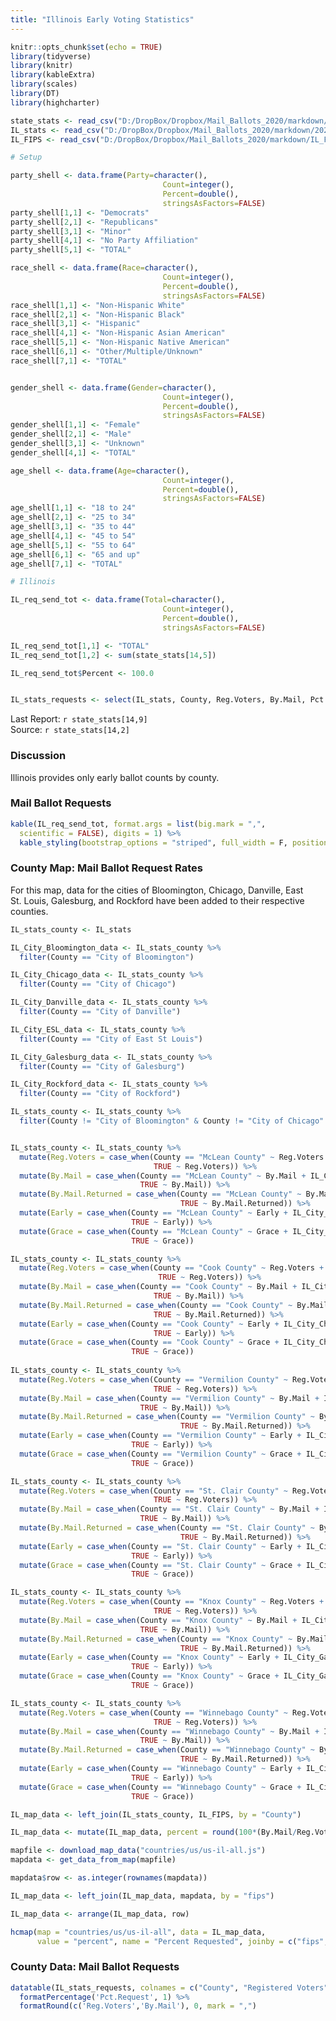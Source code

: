 ```yaml
---
title: "Illinois Early Voting Statistics"
---
```

```r
knitr::opts_chunk$set(echo = TRUE)
library(tidyverse)
library(knitr)
library(kableExtra)
library(scales)
library(DT)
library(highcharter)

state_stats <- read_csv("D:/DropBox/Dropbox/Mail_Ballots_2020/markdown/2020G_Early_Vote.csv")
IL_stats <- read_csv("D:/DropBox/Dropbox/Mail_Ballots_2020/markdown/2020G_Early_Vote_IL.csv")
IL_FIPS <- read_csv("D:/DropBox/Dropbox/Mail_Ballots_2020/markdown/IL_FIPS.csv", col_types = "cc")

# Setup

party_shell <- data.frame(Party=character(),
                                  Count=integer(),
                                  Percent=double(),
                                  stringsAsFactors=FALSE)
party_shell[1,1] <- "Democrats"
party_shell[2,1] <- "Republicans"
party_shell[3,1] <- "Minor"
party_shell[4,1] <- "No Party Affiliation"
party_shell[5,1] <- "TOTAL"

race_shell <- data.frame(Race=character(),
                                  Count=integer(),
                                  Percent=double(),
                                  stringsAsFactors=FALSE)
race_shell[1,1] <- "Non-Hispanic White"
race_shell[2,1] <- "Non-Hispanic Black"
race_shell[3,1] <- "Hispanic"
race_shell[4,1] <- "Non-Hispanic Asian American"
race_shell[5,1] <- "Non-Hispanic Native American"
race_shell[6,1] <- "Other/Multiple/Unknown"
race_shell[7,1] <- "TOTAL"


gender_shell <- data.frame(Gender=character(),
                                  Count=integer(),
                                  Percent=double(),
                                  stringsAsFactors=FALSE)
gender_shell[1,1] <- "Female"
gender_shell[2,1] <- "Male"
gender_shell[3,1] <- "Unknown"
gender_shell[4,1] <- "TOTAL"

age_shell <- data.frame(Age=character(),
                                  Count=integer(),
                                  Percent=double(),
                                  stringsAsFactors=FALSE)
age_shell[1,1] <- "18 to 24"
age_shell[2,1] <- "25 to 34"
age_shell[3,1] <- "35 to 44"
age_shell[4,1] <- "45 to 54"
age_shell[5,1] <- "55 to 64"
age_shell[6,1] <- "65 and up"
age_shell[7,1] <- "TOTAL"

# Illinois

IL_req_send_tot <- data.frame(Total=character(),
                                  Count=integer(),
                                  Percent=double(),
                                  stringsAsFactors=FALSE)

IL_req_send_tot[1,1] <- "TOTAL"
IL_req_send_tot[1,2] <- sum(state_stats[14,5]) 

IL_req_send_tot$Percent <- 100.0


IL_stats_requests <- select(IL_stats, County, Reg.Voters, By.Mail, Pct.Request)
```
Last Report: `r state_stats[14,9]`  
Source:  `r state_stats[14,2]`

### Discussion

Illinois provides only early ballot counts by county.

### Mail Ballot Requests

``` r
kable(IL_req_send_tot, format.args = list(big.mark = ",", 
  scientific = FALSE), digits = 1) %>%
  kable_styling(bootstrap_options = "striped", full_width = F, position = "left")
```

### County Map: Mail Ballot Request Rates ### 
For this map, data for the cities of Bloomington, Chicago, Danville, East St. Louis, Galesburg, and Rockford have been added to their respective counties.

``` r
IL_stats_county <- IL_stats

IL_City_Bloomington_data <- IL_stats_county %>%
  filter(County == "City of Bloomington")

IL_City_Chicago_data <- IL_stats_county %>%
  filter(County == "City of Chicago")

IL_City_Danville_data <- IL_stats_county %>%
  filter(County == "City of Danville")

IL_City_ESL_data <- IL_stats_county %>%
  filter(County == "City of East St Louis")

IL_City_Galesburg_data <- IL_stats_county %>%
  filter(County == "City of Galesburg")

IL_City_Rockford_data <- IL_stats_county %>%
  filter(County == "City of Rockford")

IL_stats_county <- IL_stats_county %>%
  filter(County != "City of Bloomington" & County != "City of Chicago" & County != "City of Danville" & County != "City of East St Louis" & County != "City of Galesburg" & County != "City of Rockford")


IL_stats_county <- IL_stats_county %>%
  mutate(Reg.Voters = case_when(County == "McLean County" ~ Reg.Voters + IL_City_Bloomington_data$Reg.Voters,
                                TRUE ~ Reg.Voters)) %>%
  mutate(By.Mail = case_when(County == "McLean County" ~ By.Mail + IL_City_Bloomington_data$By.Mail,
                             TRUE ~ By.Mail)) %>%
  mutate(By.Mail.Returned = case_when(County == "McLean County" ~ By.Mail.Returned + IL_City_Bloomington_data$By.Mail.Returned,
                                      TRUE ~ By.Mail.Returned)) %>%
  mutate(Early = case_when(County == "McLean County" ~ Early + IL_City_Bloomington_data$Early,
                           TRUE ~ Early)) %>%
  mutate(Grace = case_when(County == "McLean County" ~ Grace + IL_City_Bloomington_data$Grace,
                           TRUE ~ Grace))

IL_stats_county <- IL_stats_county %>%
  mutate(Reg.Voters = case_when(County == "Cook County" ~ Reg.Voters + IL_City_Chicago_data$Reg.Voters,
                                 TRUE ~ Reg.Voters)) %>%
  mutate(By.Mail = case_when(County == "Cook County" ~ By.Mail + IL_City_Chicago_data$By.Mail,
                                TRUE ~ By.Mail)) %>%
  mutate(By.Mail.Returned = case_when(County == "Cook County" ~ By.Mail.Returned + IL_City_Chicago_data$By.Mail.Returned,
                                TRUE ~ By.Mail.Returned)) %>%
  mutate(Early = case_when(County == "Cook County" ~ Early + IL_City_Chicago_data$Early,
                                TRUE ~ Early)) %>%
  mutate(Grace = case_when(County == "Cook County" ~ Grace + IL_City_Chicago_data$Grace,
                           TRUE ~ Grace))
  
IL_stats_county <- IL_stats_county %>%
  mutate(Reg.Voters = case_when(County == "Vermilion County" ~ Reg.Voters + IL_City_Danville_data$Reg.Voters,
                                TRUE ~ Reg.Voters)) %>%
  mutate(By.Mail = case_when(County == "Vermilion County" ~ By.Mail + IL_City_Danville_data$By.Mail,
                             TRUE ~ By.Mail)) %>%
  mutate(By.Mail.Returned = case_when(County == "Vermilion County" ~ By.Mail.Returned + IL_City_Danville_data$By.Mail.Returned,
                                      TRUE ~ By.Mail.Returned)) %>%
  mutate(Early = case_when(County == "Vermilion County" ~ Early + IL_City_Danville_data$Early,
                           TRUE ~ Early)) %>%
  mutate(Grace = case_when(County == "Vermilion County" ~ Grace + IL_City_Danville_data$Grace,
                           TRUE ~ Grace))

IL_stats_county <- IL_stats_county %>%
  mutate(Reg.Voters = case_when(County == "St. Clair County" ~ Reg.Voters + IL_City_ESL_data$Reg.Voters,
                                TRUE ~ Reg.Voters)) %>%
  mutate(By.Mail = case_when(County == "St. Clair County" ~ By.Mail + IL_City_ESL_data$By.Mail,
                             TRUE ~ By.Mail)) %>%
  mutate(By.Mail.Returned = case_when(County == "St. Clair County" ~ By.Mail.Returned + IL_City_ESL_data$By.Mail.Returned,
                                      TRUE ~ By.Mail.Returned)) %>%
  mutate(Early = case_when(County == "St. Clair County" ~ Early + IL_City_ESL_data$Early,
                           TRUE ~ Early)) %>%
  mutate(Grace = case_when(County == "St. Clair County" ~ Grace + IL_City_ESL_data$Grace,
                           TRUE ~ Grace))

IL_stats_county <- IL_stats_county %>%
  mutate(Reg.Voters = case_when(County == "Knox County" ~ Reg.Voters + IL_City_Galesburg_data$Reg.Voters,
                                TRUE ~ Reg.Voters)) %>%
  mutate(By.Mail = case_when(County == "Knox County" ~ By.Mail + IL_City_Galesburg_data$By.Mail,
                             TRUE ~ By.Mail)) %>%
  mutate(By.Mail.Returned = case_when(County == "Knox County" ~ By.Mail.Returned + IL_City_Galesburg_data$By.Mail.Returned,
                                      TRUE ~ By.Mail.Returned)) %>%
  mutate(Early = case_when(County == "Knox County" ~ Early + IL_City_Galesburg_data$Early,
                           TRUE ~ Early)) %>%
  mutate(Grace = case_when(County == "Knox County" ~ Grace + IL_City_Galesburg_data$Grace,
                           TRUE ~ Grace))

IL_stats_county <- IL_stats_county %>%
  mutate(Reg.Voters = case_when(County == "Winnebago County" ~ Reg.Voters + IL_City_Rockford_data$Reg.Voters,
                                TRUE ~ Reg.Voters)) %>%
  mutate(By.Mail = case_when(County == "Winnebago County" ~ By.Mail + IL_City_Rockford_data$By.Mail,
                             TRUE ~ By.Mail)) %>%
  mutate(By.Mail.Returned = case_when(County == "Winnebago County" ~ By.Mail.Returned + IL_City_Rockford_data$By.Mail.Returned,
                                      TRUE ~ By.Mail.Returned)) %>%
  mutate(Early = case_when(County == "Winnebago County" ~ Early + IL_City_Rockford_data$Early,
                           TRUE ~ Early)) %>%
  mutate(Grace = case_when(County == "Winnebago County" ~ Grace + IL_City_Rockford_data$Grace,
                           TRUE ~ Grace))

IL_map_data <- left_join(IL_stats_county, IL_FIPS, by = "County")

IL_map_data <- mutate(IL_map_data, percent = round(100*(By.Mail/Reg.Voters), digits = 1))

mapfile <- download_map_data("countries/us/us-il-all.js")
mapdata <- get_data_from_map(mapfile)

mapdata$row <- as.integer(rownames(mapdata))

IL_map_data <- left_join(IL_map_data, mapdata, by = "fips")

IL_map_data <- arrange(IL_map_data, row)

hcmap(map = "countries/us/us-il-all", data = IL_map_data,
      value = "percent", name = "Percent Requested", joinby = c("fips", "FIPS")) 
```


### County Data: Mail Ballot Requests ### 

``` r
datatable(IL_stats_requests, colnames = c("County", "Registered Voters", "Mail Ballot Requests", "Percent Requested"), rownames = F) %>%
  formatPercentage('Pct.Request', 1) %>%
  formatRound(c('Reg.Voters','By.Mail'), 0, mark = ",")
```
